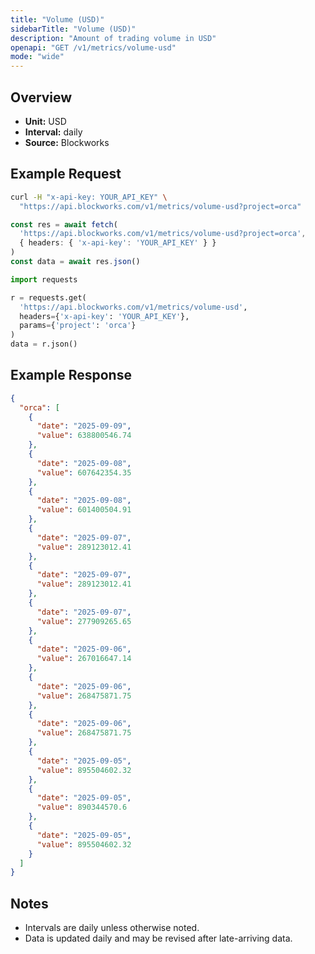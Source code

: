 ```yaml
---
title: "Volume (USD)"
sidebarTitle: "Volume (USD)"
description: "Amount of trading volume in USD"
openapi: "GET /v1/metrics/volume-usd"
mode: "wide"
---
```


## Overview

- **Unit:** USD
- **Interval:** daily
- **Source:** Blockworks

## Example Request

<CodeGroup>

```bash cURL
curl -H "x-api-key: YOUR_API_KEY" \
  "https://api.blockworks.com/v1/metrics/volume-usd?project=orca"
```

```typescript TypeScript
const res = await fetch(
  'https://api.blockworks.com/v1/metrics/volume-usd?project=orca',
  { headers: { 'x-api-key': 'YOUR_API_KEY' } }
)
const data = await res.json()
```

```python Python
import requests

r = requests.get(
  'https://api.blockworks.com/v1/metrics/volume-usd',
  headers={'x-api-key': 'YOUR_API_KEY'},
  params={'project': 'orca'}
)
data = r.json()
```

</CodeGroup>

## Example Response

```json
{
  "orca": [
    {
      "date": "2025-09-09",
      "value": 638800546.74
    },
    {
      "date": "2025-09-08",
      "value": 607642354.35
    },
    {
      "date": "2025-09-08",
      "value": 601400504.91
    },
    {
      "date": "2025-09-07",
      "value": 289123012.41
    },
    {
      "date": "2025-09-07",
      "value": 289123012.41
    },
    {
      "date": "2025-09-07",
      "value": 277909265.65
    },
    {
      "date": "2025-09-06",
      "value": 267016647.14
    },
    {
      "date": "2025-09-06",
      "value": 268475871.75
    },
    {
      "date": "2025-09-06",
      "value": 268475871.75
    },
    {
      "date": "2025-09-05",
      "value": 895504602.32
    },
    {
      "date": "2025-09-05",
      "value": 890344570.6
    },
    {
      "date": "2025-09-05",
      "value": 895504602.32
    }
  ]
}
```

## Notes
- Intervals are daily unless otherwise noted.
- Data is updated daily and may be revised after late-arriving data.